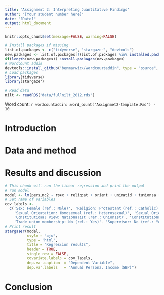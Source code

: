 ```yaml
---
title: 'Assignment 2: Interpreting Quantitative Findings'
author: "[Your student number here]"
date: "[Date]"
output: html_document
---
```

<!-- This is a suggested template to write Assignment 2. Feel free to make changes as appropriate according to the guidance. -->

```r
knitr::opts_chunk$set(message=FALSE, warning=FALSE)
```

```r
# Install packages if missing
list.of.packages <- c("tidyverse", "stargazer", "devtools")
new.packages <- list.of.packages[!(list.of.packages %in% installed.packages()[,"Package"])]
if(length(new.packages)) install.packages(new.packages)
# Wordcount addin
devtools::install_github("benmarwick/wordcountaddin", type = "source", dependencies = TRUE)
# Load packages
library(tidyverse)
library(stargazer)

# Read data
nilt <- readRDS("data/fullnilt_2012.rds")
```
Word count: `r wordcountaddin::word_count("Assignmet2-template.Rmd") - 10`

# Introduction
<!-- Word count: approx. 400  -->
<!-- Look at the model in part 2 below. Based on this state a research question and a hypothesis. Remember a hypothesis needs at least two variables. -->


# Data and method
<!-- Word count: approx. 800 -->
<!-- In this section your goal is to demonstrate that you can describe data and that you understand research design and data collection. -->


# Results and discussion
<!-- Word count: approx. 1300 -->
<!-- In this section your goal is to demonstrate that you can interpret quantitative results. Additional credit is available if you are able to relate these findings to social science theories or if you can put the findings in context. -->


```r
# This chunk will run the linear regression and print the output
# run model
model <- lm(persinc2 ~ rsex + religcat + orient + uninatid + tunionsa + rsuper + rage, data = nilt)
# Set name of variables
cov_labels <-
  c('Sex: Female (ref.: Male)', 'Religion: Protestant (ref.: Catholic)', 'Religion: No religion', 
    'Sexual Orientation: Homosexual (ref.: Heterosexual)', 'Sexual Orientation: bi-sexual', 'Sexual Orientation: Other',
    'Constitutional View: Nationalist (ref.: Unionist)', 'Constitutional view: Neither',
    'Trade union membership: No (ref.: Yes)', 'Supervisor: No (ref.: Yes)', 'Age', 'Constant')
# Print result
stargazer(model,
          style = "ajs",
          type = 'html',
          title = "Regression results", 
          header = TRUE,
          single.row = FALSE,
          covariate.labels = cov_labels,
          dep.var.caption  = "Dependent Variable",
          dep.var.labels   = "Annual Personal Income (GBP)")
```




# Conclusion
<!-- Word count: approx. 500 -->
<!-- Clearly state your findings. Do the findings raise any questions for future research? -->
